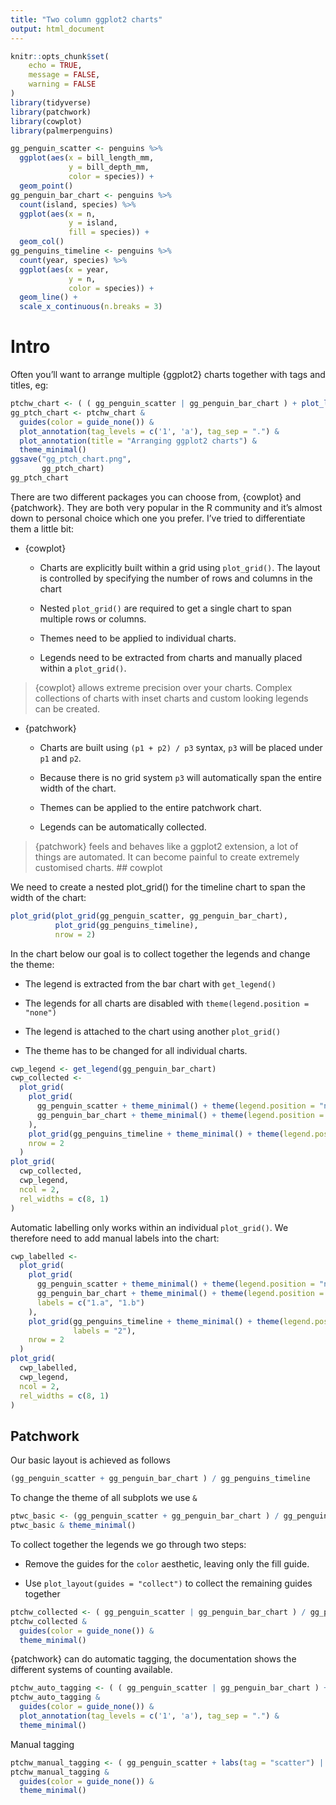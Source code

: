 ```yaml
---
title: "Two column ggplot2 charts"
output: html_document
---
```


```r
knitr::opts_chunk$set(
	echo = TRUE,
	message = FALSE,
	warning = FALSE
)
library(tidyverse)
library(patchwork)
library(cowplot)
library(palmerpenguins)
```

```r
gg_penguin_scatter <- penguins %>% 
  ggplot(aes(x = bill_length_mm,
             y = bill_depth_mm,
             color = species)) +
  geom_point()
gg_penguin_bar_chart <- penguins %>% 
  count(island, species) %>% 
  ggplot(aes(x = n,
             y = island,
             fill = species)) +
  geom_col()
gg_penguins_timeline <- penguins %>% 
  count(year, species) %>% 
  ggplot(aes(x = year,
             y = n,
             color = species)) +
  geom_line() +
  scale_x_continuous(n.breaks = 3)
```


# Intro

Often you'll want to arrange multiple {ggplot2} charts together with tags and titles, eg:

```r
ptchw_chart <- ( ( gg_penguin_scatter | gg_penguin_bar_chart ) + plot_layout(tag_level = 'new') ) / gg_penguins_timeline + plot_layout(guides = 'collect') 
gg_ptch_chart <- ptchw_chart &
  guides(color = guide_none()) &
  plot_annotation(tag_levels = c('1', 'a'), tag_sep = ".") &
  plot_annotation(title = "Arranging ggplot2 charts") &
  theme_minimal()
ggsave("gg_ptch_chart.png",
       gg_ptch_chart)
gg_ptch_chart
```

There are two different packages you can choose from, {cowplot} and {patchwork}. They are both very popular in the R community and it's almost down to personal choice which one you prefer. I've tried to differentiate them a little bit:

- {cowplot}

  - Charts are explicitly built within a grid using `plot_grid()`. The layout is controlled by specifying the number of rows and columns in the chart
  
  - Nested `plot_grid()` are required to get a single chart to span multiple rows or columns.
  
  - Themes need to be applied to individual charts.
  
  - Legends need to be extracted from charts and manually placed within a `plot_grid()`.
  
> {cowplot} allows extreme precision over your charts. Complex collections of charts with inset charts and custom looking legends can be created.
  
  
- {patchwork}

  - Charts are built using `(p1 + p2) / p3` syntax, `p3` will be placed under `p1` and `p2`.
  
  - Because there is no grid system `p3` will automatically span the entire width of the chart.
  
  - Themes can be applied to the entire patchwork chart.
  
  - Legends can be automatically collected.
  
> {patchwork} feels and behaves like a ggplot2 extension, a lot of things are automated. It can become painful to create extremely customised charts.
## cowplot

We need to create a nested plot_grid() for the timeline chart to span the width of the chart:


```r
plot_grid(plot_grid(gg_penguin_scatter, gg_penguin_bar_chart),
          plot_grid(gg_penguins_timeline),
          nrow = 2)
```

In the chart below our goal is to collect together the legends and change the theme:

- The legend is extracted from the bar chart with `get_legend()`

- The legends for all charts are disabled with `theme(legend.position = "none")`

- The legend is attached to the chart using another `plot_grid()`

- The theme has to be changed for all individual charts.

```r
cwp_legend <- get_legend(gg_penguin_bar_chart)
cwp_collected <-
  plot_grid(
    plot_grid(
      gg_penguin_scatter + theme_minimal() + theme(legend.position = "none"),
      gg_penguin_bar_chart + theme_minimal() + theme(legend.position = "none")
    ),
    plot_grid(gg_penguins_timeline + theme_minimal() + theme(legend.position = "none")),
    nrow = 2
  )
plot_grid(
  cwp_collected,
  cwp_legend,
  ncol = 2,
  rel_widths = c(8, 1)
)
```

Automatic labelling only works within an individual `plot_grid()`. We therefore need to add manual labels into the chart:

```r
cwp_labelled <-
  plot_grid(
    plot_grid(
      gg_penguin_scatter + theme_minimal() + theme(legend.position = "none"),
      gg_penguin_bar_chart + theme_minimal() + theme(legend.position = "none"),
      labels = c("1.a", "1.b")
    ),
    plot_grid(gg_penguins_timeline + theme_minimal() + theme(legend.position = "none"),
              labels = "2"),
    nrow = 2
  )
plot_grid(
  cwp_labelled,
  cwp_legend,
  ncol = 2,
  rel_widths = c(8, 1)
)
```


## Patchwork

Our basic layout is achieved as follows

```r
(gg_penguin_scatter + gg_penguin_bar_chart ) / gg_penguins_timeline
```

To change the theme of all subplots we use `&`

```r
ptwc_basic <- (gg_penguin_scatter + gg_penguin_bar_chart ) / gg_penguins_timeline
ptwc_basic & theme_minimal()
```

To collect together the legends we go through two steps:

- Remove the guides for the `color` aesthetic, leaving only the fill guide.

- Use `plot_layout(guides = "collect")` to collect the remaining guides together

```r
ptchw_collected <- ( gg_penguin_scatter | gg_penguin_bar_chart ) / gg_penguins_timeline + plot_layout(guides = "collect")
ptchw_collected &
  guides(color = guide_none()) &
  theme_minimal()
```

{patchwork} can do automatic tagging, the documentation shows the different systems of counting available.

```r
ptchw_auto_tagging <- ( ( gg_penguin_scatter | gg_penguin_bar_chart ) + plot_layout(tag_level = 'new') ) / gg_penguins_timeline + plot_layout(guides = "collect")
ptchw_auto_tagging &
  guides(color = guide_none()) &
  plot_annotation(tag_levels = c('1', 'a'), tag_sep = ".") &
  theme_minimal()
```

Manual tagging

```r
ptchw_manual_tagging <- ( gg_penguin_scatter + labs(tag = "scatter") | gg_penguin_bar_chart + labs(tag = "bar") ) / gg_penguins_timeline + labs(tag = "line") + plot_layout(guides = "collect")
ptchw_manual_tagging &
  guides(color = guide_none()) &
  theme_minimal()
```
